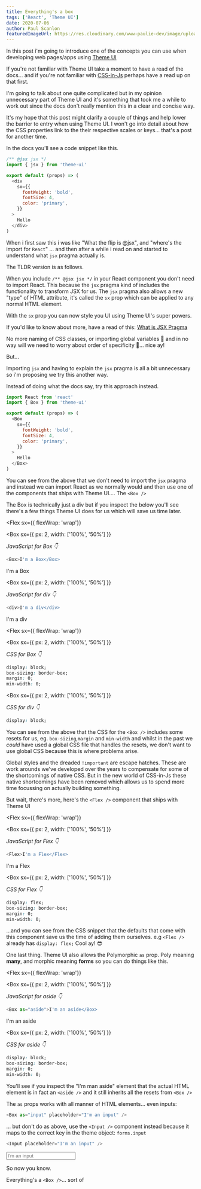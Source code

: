 ```yaml
---
title: Everything's a box
tags: ['React', 'Theme UI']
date: 2020-07-06
author: Paul Scanlon
featuredImageUrl: https://res.cloudinary.com/www-paulie-dev/image/upload/v1595915607/paulie.dev/2020/07/everythings-a-box_vrnzgx.jpg
---
```


In this post i'm going to introduce one of the concepts you can use when developing web pages/apps using
[Theme UI](https://theme-ui.com/)

If you're not familiar with Theme UI take a moment to have a read of the docs... and if you're not familiar with
[CSS-in-Js](https://medium.com/dailyjs/what-is-actually-css-in-js-f2f529a2757) perhaps have a read up on that first.

I'm going to talk about one quite complicated but in my opinion unnecessary part of Theme UI and it's something that
took me a while to work out since the docs don't really mention this in a clear and concise way.

It's my hope that this post might clarify a couple of things and help lower the barrier to entry when using Theme UI. I
won't go into detail about how the CSS properties link to the their respective scales or keys... that's a post for
another time.

In the docs you'll see a code snippet like this.

```javascript
/** @jsx jsx */
import { jsx } from 'theme-ui'

export default (props) => (
  <div
    sx={{
      fontWeight: 'bold',
      fontSize: 4,
      color: 'primary',
    }}
  >
    Hello
  </div>
)
```

When i first saw this i was like "What the flip is @jsx", and "where's the import for `React`" ... and then after a
while i read on and started to understand what `jsx` pragma actually is.

The TLDR version is as follows.

When you include `/** @jsx jsx */` in your React component you don't need to import React. This because the `jsx` pragma
kind of includes the functionality to transform JSX for us. The `jsx` pragma also allows a new "type" of HTML attribute,
it's called the `sx` prop which can be applied to any normal HTML element.

With the `sx` prop you can now style you UI using Theme UI's super powers.

If you'd like to know about more, have a read of this:
[What is JSX Pragma](https://www.gatsbyjs.org/blog/2019-08-02-what-is-jsx-pragma/)

No more naming of CSS classes, or importing global variables 🤢 and in no way will we need to worry about order of
specificity 🙌... nice ay!

But...

Importing `jsx` and having to explain the `jsx` pragma is all a bit unnecessary so i'm proposing we try this another
way.

Instead of doing what the docs say, try this approach instead.

```javascript
import React from 'react'
import { Box } from 'theme-ui'

export default (props) => (
  <Box
    sx={{
      fontWeight: 'bold',
      fontSize: 4,
      color: 'primary',
    }}
  >
    Hello
  </Box>
)
```

You can see from the above that we don't need to import the `jsx` pragma and instead we can import React as we normally
would and then use one of the components that ships with Theme UI.... The `<Box />`

The Box is technically just a div but if you inspect the below you'll see there's a few things Theme UI does for us
which will save us time later.

<Flex
sx={{ flexWrap: 'wrap'}}
>
<Box
  sx={{
    px: 2,
    width: ['100%', '50%']
  }}
>

_JavaScript for Box 👇_

```javascript
<Box>I'm a Box</Box>
```

<Box>I'm a Box</Box>
</Box>

<Box
  sx={{
    px: 2,
    width: ['100%', '50%']
  }}
>

_JavaScript for div 👇_

```javascript
<div>I'm a div</div>
```

<div>I'm a div</div>
</Box>

</Flex>

<Flex
sx={{ flexWrap: 'wrap'}}
>
<Box
  sx={{
    px: 2,
    width: ['100%', '50%']
  }}
>

_CSS for Box 👇_

```css
display: block;
box-sizing: border-box;
margin: 0;
min-width: 0;
```

</Box>

<Box
  sx={{
    px: 2,
    width: ['100%', '50%']
  }}
>

_CSS for div 👇_

```css
display: block;
```

</Box>

</Flex>

You can see from the above that the CSS for the `<Box />` includes some resets for us, eg. `box-sizing`,`margin` and
`min-width` and whilst in the past we _could_ have used a global CSS file that handles the resets, we don't want to use
global CSS because this is where problems arise.

Global styles and the dreaded `!important` are escape hatches. These are work arounds we've developed over the years to
compensate for some of the shortcomings of native CSS. But in the new world of CSS-in-Js these native shortcomings have
been removed which allows us to spend more time focussing on actually building something.

But wait, there's more, here's the `<Flex />` component that ships with Theme UI

<Flex
sx={{ flexWrap: 'wrap'}}
>
<Box
  sx={{
    px: 2,
    width: ['100%', '50%']
  }}
>

_JavaScript for Flex 👇_

```javascript
<Flex>I'm a Flex</Flex>
```

<Flex>I'm a Flex</Flex>
</Box>

<Box
  sx={{
    px: 2,
    width: ['100%', '50%']
  }}
>

_CSS for Flex 👇_

```css
display: flex;
box-sizing: border-box;
margin: 0;
min-width: 0;
```

</Box>
</Flex>

...and you can see from the CSS snippet that the defaults that come with this component save us the time of adding them
ourselves. e.g `<Flex />` already has `display: flex;` Cool ay! 😎

One last thing. Theme UI also allows the Polymorphic `as` prop. Poly meaning **many**, and morphic meaning **forms** so
you can do things like this.

<Flex
sx={{ flexWrap: 'wrap'}}
>
<Box
  sx={{
    px: 2,
    width: ['100%', '50%']
  }}
>

_JavaScript for aside 👇_

```javascript
<Box as="aside">I'm an aside</Box>
```

<Box as='aside'>I'm an aside</Box>
</Box>

<Box
  sx={{
    px: 2,
    width: ['100%', '50%']
  }}
>

_CSS for aside 👇_

```css
display: block;
box-sizing: border-box;
margin: 0;
min-width: 0;
```

</Box>
</Flex>

You'll see if you inspect the "I'm man aside" element that the actual HTML element is in fact an `<aside />` and it
still inherits all the resets from `<Box />`

The `as` props works with all manner of HTML elements... even inputs:

```javascript
<Box as="input" placeholder="I'm an input" />
```

<Divider />

<Box as="input" placeholder="I'm an input" />

... but don't do as above, use the `<Input />` component instead because it maps to the correct key in the theme object:
`forms.input`

```javascript
<Input placeholder="I'm an input" />
```

<Divider />

<Input placeholder="I'm an input" />

So now you know.

Everything's a `<Box />`... sort of
